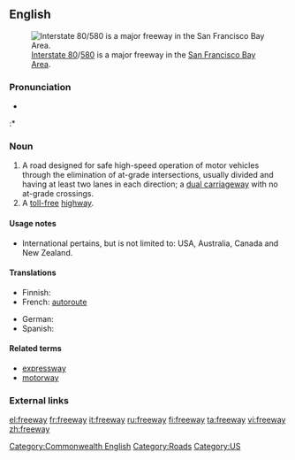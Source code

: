 {{wikipedia}}
==English==
[[Image:I-80 Eastshore Fwy.jpg|thumb|[[w:Interstate 80|Interstate 80]]/[[w:Interstate 580 (California)|580]] is a major freeway in the [[w:San Francisco Bay Area|San Francisco Bay Area]].]]

===Pronunciation===
* {{audio|en-us-freeway.ogg|Audio (US)}}
:* {{rhymes|iːweɪ}}

===Noun===
{{en-noun}}

# A road designed for safe high-speed operation of motor vehicles through the elimination of at-grade intersections, usually divided and having at least two lanes in each direction; a [[dual carriageway]] with no at-grade crossings.
# A [[toll-free]] [[highway]].

====Usage notes====
* International pertains, but is not limited to: USA, Australia, Canada and New Zealand.

====Translations====
{{trans-top|road designed for safe high-speed motoring}}
* Finnish: {{t|fi|moottoritie}}
* French: [[autoroute]]
{{trans-mid}}
* German: {{t|de|Autobahn|f}}
* Spanish: {{t|es|autopista|f}}
{{trans-bottom}}

====Related terms====
* [[expressway]]
* [[motorway]]

===External links===
{{projectlinks|pedia|lang1=en|page1=Freeway}}

[[Category:Commonwealth English]]
[[Category:Roads]]
[[Category:US]]

[[el:freeway]]
[[fr:freeway]]
[[it:freeway]]
[[ru:freeway]]
[[fi:freeway]]
[[ta:freeway]]
[[vi:freeway]]
[[zh:freeway]]